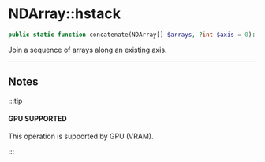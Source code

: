 # NDArray::hstack

```php
public static function concatenate(NDArray[] $arrays, ?int $axis = 0): NDArray;
```
Join a sequence of arrays along an existing axis.

---

## Notes

:::tip

#### GPU SUPPORTED
This operation is supported by GPU (VRAM).

:::